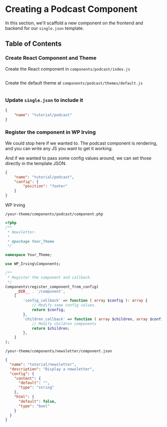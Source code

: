 <Meta title="Tutorial|Creating a Podcast Component" />

# Creating a Podcast Component
In this section, we'll scaffold a new component on the frontend and backend for our `single.json` template.

## Table of Contents

### Create React Component and Theme
Create the React component in `components/podcast/index.js`
```js

```

Create the default theme at `components/podcast/themes/default.js`
```js

```

### Update `single.json` to include it
```json
{
	"name": "tutorial/podcast"
}
```

### Register the component in WP Irving
We could stop here if we wanted to. The podcast component is rendering, and you can write any JS you want to get it working.

And if we wanted to pass some config values around, we can set those directly in the template JSON.

```json
{
	"name": "tutorial/podcast",
	"config": {
		"position": "footer"
	}
}
```

WP Irving

`/your-theme/components/podcast/component.php`
```php
<?php
/**
 * Newsletter.
 *
 * @package Your_Theme
 */

namespace Your_Theme;

use WP_Irving\Components;

/**
 * Register the component and callback.
 */
Components\register_component_from_config(
	__DIR__ . '/component',
	[
		'config_callback' => function ( array $config ): array {
			// Modify some config values.
			return $config;
		},
		'children_callback' => function ( array $children, array $config ): array {
			// Modify children components
			return $children;
		},
	]
);
```


`/your-theme/components/newsletter/component.json`
```json
{
  "name": "tutorial/newsletter",
  "description": "Display a newsletter",
  "config": {
    "content": {
      "default": "",
      "type": "string"
    },
    "html": {
      "default": false,
      "type": "bool"
    }
  }
}

```
